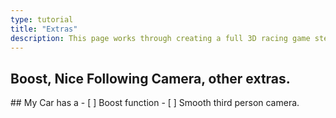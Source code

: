 ```yaml
---
type: tutorial
title: "Extras"
description: This page works through creating a full 3D racing game step-by-step
---
```



## Boost, Nice Following Camera, other extras.

<Box>
## My Car has a
<Checklist>
- [ ] Boost function
- [ ] Smooth third person camera.
</Checklist>
</Box>